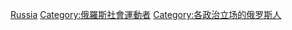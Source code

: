 [[Category:各國持不同政見者|Russia]]
[[Category:俄羅斯社會運動者|Category:俄羅斯社會運動者]]
[[Category:各政治立场的俄罗斯人|Category:各政治立场的俄罗斯人]]